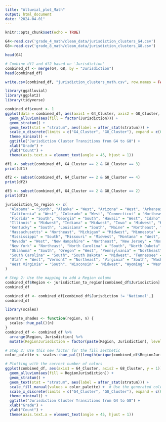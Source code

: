 ```yaml
---
title: "Alluvial_plot_Math"
output: html_document
date: "2024-04-01"
---
```


```r
knitr::opts_chunk$set(echo = TRUE)
```

```r
G4<-read.csv('grade_4_math/clean_data/jurisdiction_clusters_G4.csv')
G8<-read.csv('grade_8_math/clean_data/jurisdiction_clusters_G8.csv')
```
```r
head(G4)
```


```r
# Combine df1 and df2 based on 'Jurisdiction'
combined_df <- merge(G4, G8, by = "Jurisdiction")
head(combined_df)
```
```r
write.csv(combined_df, "jurisdiction_clusters_math.csv", row.names = FALSE)
```

```r
library(ggalluvial)
library(ggplot2)
library(tidyverse)
```

```r
combined_df$count <- 1
ggplot(data = combined_df, aes(axis1 = G4_Cluster, axis2 = G8_Cluster, y = count)) +
  geom_alluvium(aes(fill = factor(Jurisdiction))) +
  geom_stratum() +
  geom_text(stat = "stratum", aes(label = after_stat(stratum))) +
  scale_x_discrete(limits = c("G4_Cluster", "G8_Cluster"), expand = c(0.05, 0)) +
  theme_minimal() +
  ggtitle("Jurisdiction Cluster Transitions from G4 to G8") +
  xlab("Grade") +
  ylab("Count") +
  theme(axis.text.x = element_text(angle = 45, hjust = 1))
```
```r
df1 <- subset(combined_df, G4_Cluster == 2 & G8_Cluster == 3)
print(df1)
```
```r
df2 <- subset(combined_df, G4_Cluster == 2 & G8_Cluster == 4)
print(df2)
```
```r
df3 <- subset(combined_df, G4_Cluster == 2 & G8_Cluster == 2)
print(df3)
```


```r
jurisdiction_to_region <- c(
  "Alabama" = "South", "Alaska" = "West", "Arizona" = "West", "Arkansas" = "South",
  "California" = "West", "Colorado" = "West", "Connecticut" = "Northeast", "Delaware" = "South",
  "Florida" = "South", "Georgia" = "South", "Hawaii" = "West", "Idaho" = "West",
  "Illinois" = "Midwest", "Indiana" = "Midwest", "Iowa" = "Midwest", "Kansas" = "Midwest",
  "Kentucky" = "South", "Louisiana" = "South", "Maine" = "Northeast", "Maryland" = "South",
  "Massachusetts" = "Northeast", "Michigan" = "Midwest", "Minnesota" = "Midwest",
  "Mississippi" = "South", "Missouri" = "Midwest", "Montana" = "West", "Nebraska" = "Midwest",
  "Nevada" = "West", "New Hampshire" = "Northeast", "New Jersey" = "Northeast", "New Mexico" = "West",
  "New York" = "Northeast", "North Carolina" = "South", "North Dakota" = "Midwest", "Ohio" = "Midwest",
  "Oklahoma" = "South", "Oregon" = "West", "Pennsylvania" = "Northeast", "Rhode Island" = "Northeast",
  "South Carolina" = "South", "South Dakota" = "Midwest", "Tennessee" = "South", "Texas" = "South",
  "Utah" = "West", "Vermont" = "Northeast", "Virginia" = "South", "Washington" = "West",
  "West Virginia" = "South", "Wisconsin" = "Midwest", "Wyoming" = "West"
)

# Step 2: Use the mapping to add a Region column
combined_df$Region <- jurisdiction_to_region[combined_df$Jurisdiction]
combined_df
```

```r
combined_df <- combined_df[combined_df$Jurisdiction != 'National',]
combined_df
```

```r
library(scales)

generate_shades <- function(region, n) {
  scales::hue_pal()(n)
}
combined_df <- combined_df %>%
  arrange(Region, Jurisdiction) %>%
  mutate(RegionJurisdiction = factor(paste(Region, Jurisdiction), levels = unique(paste(Region, Jurisdiction))))

# Step 2: Use this new factor for the fill aesthetic
color_palette <- scales::hue_pal()(length(unique(combined_df$RegionJurisdiction)))

# Plotting with the correct number of colors
ggplot(combined_df, aes(axis1 = G4_Cluster, axis2 = G8_Cluster, y = 1)) +
  geom_alluvium(aes(fill = RegionJurisdiction)) +
  geom_stratum() +
  geom_text(stat = "stratum", aes(label = after_stat(stratum))) +
  scale_fill_manual(values = color_palette) +  # Use the generated color palette
  scale_x_discrete(limits = c("G4_Cluster", "G8_Cluster"), expand = c(0.05, 0)) +
  theme_minimal() +
  ggtitle("Jurisdiction Cluster Transitions from G4 to G8") +
  xlab("Grade") +
  ylab("Count") +
  theme(axis.text.x = element_text(angle = 45, hjust = 1))
```








